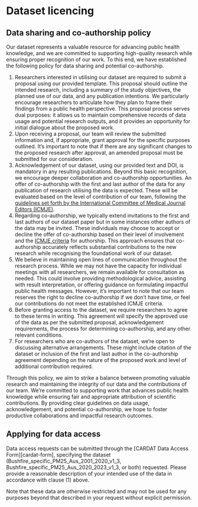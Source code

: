 # Dataset licencing

## Data sharing and co-authorship policy

Our dataset represents a valuable resource for advancing public health knowledge, and we are committed to supporting high-quality research while ensuring proper recognition of our work. To this end, we have established the following policy for data sharing and potential co-authorship.

1.	Researchers interested in utilising our dataset are required to submit a proposal using our provided template. This proposal should outline the intended research, including a summary of the study objectives, the planned use of our data, and any publication intentions. We particularly encourage researchers to articulate how they plan to frame their findings from a public health perspective. This proposal process serves dual purposes: it allows us to maintain comprehensive records of data usage and potential research outputs, and it provides an opportunity for initial dialogue about the proposed work.
2.	Upon receiving a proposal, our team will review the submitted information and, if appropriate, grant approval for the specific purposes outlined. It's important to note that if there are any significant changes to the proposed research after approval, an amended proposal must be submitted for our consideration.
3.	Acknowledgement of our dataset, using our provided text and DOI, is mandatory in any resulting publications. Beyond this basic recognition, we encourage deeper collaboration and co-authorship opportunities. An offer of co-authorship with the first and last author of the data for any publication of research utilising the data is expected. These will be evaluated based on the level of contribution of our team, following the [guidelines set forth by the International Committee of Medical Journal Editors (ICMJE)](https://www.icmje.org/recommendations/browse/roles-and-responsibilities/defining-the-role-of-authors-and-contributors.html).
4.	Regarding co-authorship, we typically extend invitations to the first and last authors of our dataset paper but in some instances other authors of the data may be invited. These individuals may choose to accept or decline the offer of co-authorship based on their level of involvement and the [ICMJE criteria](https://www.icmje.org/recommendations/browse/roles-and-responsibilities/defining-the-role-of-authors-and-contributors.html) for authorship. This approach ensures that co-authorship accurately reflects substantial contributions to the new research while recognising the foundational work of our dataset.
5.	We believe in maintaining open lines of communication throughout the research process. While we may not have the capacity for individual meetings with all researchers, we remain available for consultation as needed. This could involve providing methodological advice, assisting with result interpretation, or offering guidance on formulating impactful public health messages. However, it's important to note that our team reserves the right to decline co-authorship if we don't have time, or feel our contributions do not meet the established ICMJE criteria.
6.	Before granting access to the dataset, we require researchers to agree to these terms in writing. This agreement will specify the approved use of the data as per the submitted proposal, acknowledgement requirements, the process for determining co-authorship, and any other relevant conditions.
7.	For researchers who are co-authors of the dataset, we're open to discussing alternative arrangements. These might include citation of the dataset or inclusion of the first and last author in the co-authorship agreement depending on the nature of the proposed work and level of additional contribution required.

Through this policy, we aim to strike a balance between promoting valuable research and maintaining the integrity of our data and the contributions of our team. We're committed to supporting work that advances public health knowledge while ensuring fair and appropriate attribution of scientific contributions. By providing clear guidelines on data usage, acknowledgement, and potential co-authorship, we hope to foster productive collaborations and impactful research outcomes.

## Applying for data access

Data access requests can be submitted through the [CARDAT Data Access Form][cardat-form], specifying the dataset (Bushfire_specific_PM25_Aus_2001_2020_v1_3, Bushfire_specific_PM25_Aus_2020_2023_v1_3, or both) requested. Please provide a reasonable description of your intended use of the data in accordance with clause (1) above.

Note that these data are otherwise restricted and may not be used for any purposes beyond that described in your request without explicit permission.
